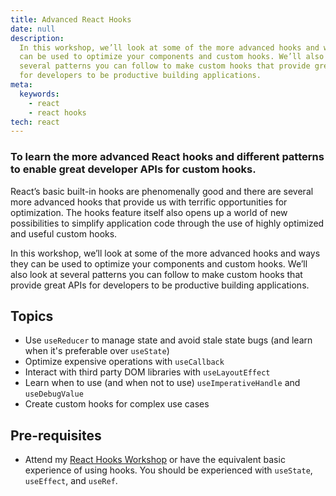 ```yaml
---
title: Advanced React Hooks
date: null
description:
  In this workshop, we’ll look at some of the more advanced hooks and ways they
  can be used to optimize your components and custom hooks. We’ll also look at
  several patterns you can follow to make custom hooks that provide great APIs
  for developers to be productive building applications.
meta:
  keywords:
    - react
    - react hooks
tech: react
---
```


### To learn the more advanced React hooks and different patterns to enable great developer APIs for custom hooks.

React’s basic built-in hooks are phenomenally good and there are several more
advanced hooks that provide us with terrific opportunities for optimization. The
hooks feature itself also opens up a world of new possibilities to simplify
application code through the use of highly optimized and useful custom hooks.

In this workshop, we’ll look at some of the more advanced hooks and ways they
can be used to optimize your components and custom hooks. We’ll also look at
several patterns you can follow to make custom hooks that provide great APIs for
developers to be productive building applications.

## Topics

- Use `useReducer` to manage state and avoid stale state bugs (and learn when
  it's preferable over `useState`)
- Optimize expensive operations with `useCallback`
- Interact with third party DOM libraries with `useLayoutEffect`
- Learn when to use (and when not to use) `useImperativeHandle` and
  `useDebugValue`
- Create custom hooks for complex use cases

## Pre-requisites

- Attend my [React Hooks Workshop](/workshops/react-hooks) or have the
  equivalent basic experience of using hooks. You should be experienced with
  `useState`, `useEffect`, and `useRef`.
